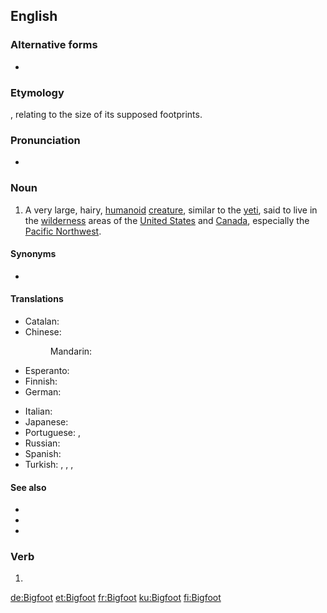 {{also|bigfoot}}
==English==
{{wikipedia}}

===Alternative forms===
* {{l|en|Big Foot}}

===Etymology===
{{compound|big|foot|lang=en}}, relating to the size of its supposed footprints.

===Pronunciation===
* {{IPA|/ˈbɪɡˌfʊt/|lang=en}}

===Noun===
<!-- {{attention|en|'Bigfeet'? Is that right?}} - Yup -->
{{en-noun|Bigfoot|Bigfeet|Bigfoots}}

# {{lb|en|US|Canada|cryptozoology|folklore}} A very large, hairy, [[humanoid]] [[creature]], similar to the [[yeti]], said to live in the [[wilderness]] areas of the [[United States]] and [[Canada]], especially the [[Pacific Northwest]].

====Synonyms====
* {{l|en|sasquatch|Sasquatch}}

====Translations====
{{trans-top|unidentified yeti-like animal}}
* Catalan: {{t|ca|Peus grans|m}}
* Chinese:
*: Mandarin: {{t|cmn|大脚野人|tr=dàjiǎo yěrén|sc=Hani}}
* Esperanto: {{t|eo|saskvaĉo}}
* Finnish: {{t|fi|Isojalka}}
* German: {{t+|de|Bigfoot|m}}
{{trans-mid}}
* Italian: {{t|it|Bigfoot}}
* Japanese: {{t|ja|ビッグフット|tr=biggufutto}}
* Portuguese: {{t|pt|Pé-Grande|m}} {{qualifier|as an individual creature}}, {{t|pt|pé-grande|m}} {{qualifier|as a species}}
* Russian: {{t+|ru|бигфу́т|m}}
* Spanish: {{t|es|Pie Grande|m}}
* Turkish: {{t|tr|Kocaayak}} {{qualifier|calque}}, {{t+|tr|yeti}}, {{t+|tr|karakoncolos}}, {{t|tr|germakoçi}} {{qualifier|literally 'mountainman' in laz language}}
{{trans-bottom}}

====See also====
* {{l|en|abominable snowman}}
* {{l|en|yeti}}
* {{l|en|yowie}}

===Verb===
{{en-verb}}

# {{alternative spelling of|bigfoot|lang=en}}

[[de:Bigfoot]]
[[et:Bigfoot]]
[[fr:Bigfoot]]
[[ku:Bigfoot]]
[[fi:Bigfoot]]